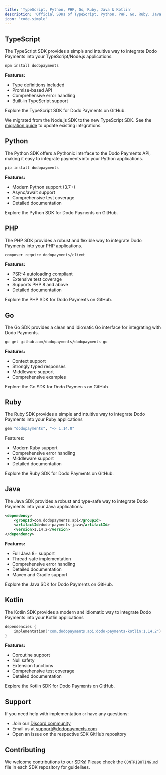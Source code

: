 ```yaml
---
title: 'TypeScript, Python, PHP, Go, Ruby, Java & Kotlin'
description: 'Official SDKs of TypeScript, Python, PHP, Go, Ruby, Java & Kotlin for integrating Dodo Payments'
icon: "code-simple"
---
```

## TypeScript

The TypeScript SDK provides a simple and intuitive way to integrate Dodo Payments into your TypeScript/Node.js applications.

```bash
npm install dodopayments
```

**Features:**
- Type definitions included
- Promise-based API
- Comprehensive error handling
- Built-in TypeScript support

<Card
    title="View TypeScript SDK on GitHub →"
    icon="github"
    horizontal="true"
    href="https://github.com/dodopayments/dodopayments-typescript"> Explore the TypeScript SDK for Dodo Payments on GitHub. </Card>

<Info>
We migrated from the Node.js SDK to the new TypeScript SDK. See the <a href="https://github.com/dodopayments/dodopayments-typescript/blob/main/MIGRATION.md">migration guide</a> to update existing integrations.
</Info>

## Python

The Python SDK offers a Pythonic interface to the Dodo Payments API, making it easy to integrate payments into your Python applications.

```bash
pip install dodopayments
```

**Features:**
- Modern Python support (3.7+)
- Async/await support
- Comprehensive test coverage
- Detailed documentation

<Card
    title="View Python SDK on GitHub →"
    icon="github"
    horizontal="true"
    href="https://github.com/dodopayments/dodopayments-python"> Explore the Python SDK for Dodo Payments on GitHub. </Card>

## PHP

The PHP SDK provides a robust and flexible way to integrate Dodo Payments into your PHP applications.

```bash
composer require dodopayments/client
```

**Features:**
- PSR-4 autoloading compliant
- Extensive test coverage
- Supports PHP 8 and above
- Detailed documentation

<Card
    title="View PHP SDK on GitHub →"
    icon="github"
    horizontal="true"
    href="https://github.com/dodopayments/dodopayments-php"> Explore the PHP SDK for Dodo Payments on GitHub. </Card>

## Go

The Go SDK provides a clean and idiomatic Go interface for integrating with Dodo Payments.

```bash
go get github.com/dodopayments/dodopayments-go
```

**Features:**
- Context support
- Strongly typed responses
- Middleware support
- Comprehensive examples

<Card
    title="View Go SDK on GitHub →"
    icon="github"
    horizontal="true"
    href="https://github.com/dodopayments/dodopayments-go"> Explore the Go SDK for Dodo Payments on GitHub. </Card>

## Ruby

The Ruby SDK provides a simple and intuitive way to integrate Dodo Payments into your Ruby applications.

```bash
gem "dodopayments", "~> 1.14.0"
```

Features:

- Modern Ruby support
- Comprehensive error handling
- Middleware support
- Detailed documentation

<Card title="View Ruby SDK on GitHub →" icon="github" horizontal="true" href="https://github.com/dodopayments/dodopayments-ruby"> Explore the Ruby SDK for Dodo Payments on GitHub. </Card>

## Java

The Java SDK provides a robust and type-safe way to integrate Dodo Payments into your Java applications.

```xml
<dependency>
    <groupId>com.dodopayments.api</groupId>
    <artifactId>dodo-payments-java</artifactId>
    <version>1.14.2</version>
</dependency>
```

**Features:**
- Full Java 8+ support
- Thread-safe implementation
- Comprehensive error handling
- Detailed documentation
- Maven and Gradle support

<Card
    title="View Java SDK on GitHub →"
    icon="github"
    horizontal="true"
    href="https://github.com/dodopayments/dodopayments-java"> Explore the Java SDK for Dodo Payments on GitHub. </Card>

## Kotlin

The Kotlin SDK provides a modern and idiomatic way to integrate Dodo Payments into your Kotlin applications.

```kotlin
dependencies {
    implementation("com.dodopayments.api:dodo-payments-kotlin:1.14.2")
}
```

**Features:**
- Coroutine support
- Null safety
- Extension functions
- Comprehensive test coverage
- Detailed documentation

<Card
    title="View Kotlin SDK on GitHub →"
    icon="github"
    horizontal="true"
    href="https://github.com/dodopayments/dodopayments-kotlin"> Explore the Kotlin SDK for Dodo Payments on GitHub. </Card>

## Support

If you need help with implementation or have any questions:

- Join our [Discord community](https://discord.gg/bYqAp4ayYh)
- Email us at support@dodopayments.com
- Open an issue on the respective SDK GitHub repository

## Contributing

We welcome contributions to our SDKs! Please check the `CONTRIBUTING.md` file in each SDK repository for guidelines.
